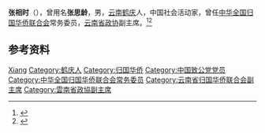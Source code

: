 '''张相时'''（{{bd|1894年||1989年|}}），曾用名'''张思龄'''，男，[[云南|云南]][[鹤庆|鹤庆]]人，中国社会活动家，曾任[[中华全国归国华侨联合会|中华全国归国华侨联合会]]常务委员，[[云南省政协|云南省政协]]副主席。<ref>{{Cite book|title=中华人民共和国职官志|author=何虎生, 李耀东, 向常福主编|publisher=中国社会出版社|year=2003|isbn=9787800883934|location=北京|pages=}}</ref><ref>{{Cite book|title=20世纪中华人物名字号辞典|author=周家珍编著|publisher=法律出版社|year=2000|isbn=9787503628320|location=北京|pages=}}</ref>

== 参考资料 ==
{{reflist}}

{{中国人物小作品}}
{{Navboxes 
| title  = 张相时在[[中华全国归国华侨联合会|中华全国归国华侨联合会]]的职务
| list1  =
{{中华全国归国华侨联合会第二届委员会}}
{{中华全国归国华侨联合会第三届委员会}}
}}

{{Authority control}}
{{DEFAULTSORT:Zhang张}}
[[Category:张姓|Xiang]]
[[Category:鹤庆人|Category:鹤庆人]]
[[Category:归国华侨|Category:归国华侨]]
[[Category:中国致公党党员|Category:中国致公党党员]]
[[Category:中华全国归国华侨联合会常务委员|Category:中华全国归国华侨联合会常务委员]]
[[Category:云南省归国华侨联合会副主席|Category:云南省归国华侨联合会副主席]]
[[Category:雲南省政協副主席|Category:雲南省政協副主席]]